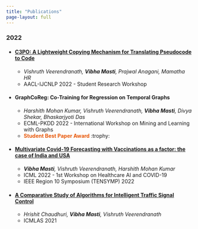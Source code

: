 ```yaml
---
title: "Publications"
page-layout: full
---
```


<!-- List of publications -->

### 2022

- #### [C3PO: A Lightweight Copying Mechanism for Translating Pseudocode to Code](https://aclanthology.org/2022.aacl-srw.7.pdf)
  - *Vishruth Veerendranath, **Vibha Masti**, Prajwal Anagani, Mamatha HR*
  - AACL-IJCNLP 2022 - Student Research Workshop

- #### GraphCoReg: Co-Training for Regression on Temporal Graphs
  - *Harshith Mohan Kumar, Vishruth Veerendranath, **Vibha Masti**, Divya Shekar, Bhaskarjyoti Das*
  - ECML-PKDD 2022 - International Workshop on Mining and Learning with Graphs
  - <span style="color: #E8590B"> **Student Best Paper Award** </span> :trophy:

- #### [Multivariate Covid-19 Forecasting with Vaccinations as a factor: the case of India and USA](https://ieeexplore.ieee.org/document/9864476)
  - ***Vibha Masti**, Vishruth Veerendranath, Harshith Mohan Kumar*
  - ICML 2022 - 1st Workshop on Healthcare AI and COVID-19
  - IEEE Region 10 Symposium (TENSYMP) 2022

- #### [A Comparative Study of Algorithms for Intelligent Traffic Signal Control](https://arxiv.org/abs/2109.00937)
  - *Hrishit Chaudhuri, **Vibha Masti**, Vishruth Veerendranath*
  - ICMLAS 2021